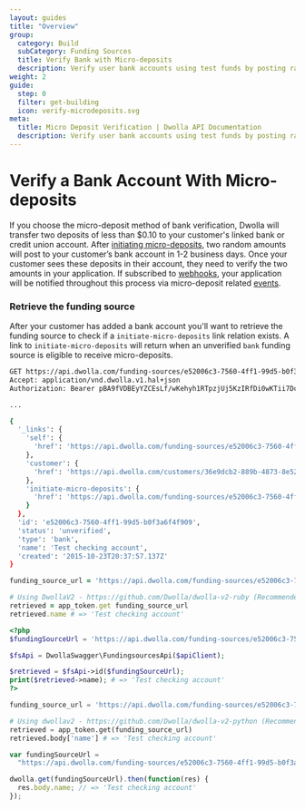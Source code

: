 ```yaml
---
layout: guides
title: "Overview"
group:
  category: Build
  subCategory: Funding Sources
  title: Verify Bank with Micro-deposits
  description: Verify user bank accounts using test funds by posting randomly generated amounts to your customer's account.
weight: 2
guide:
  step: 0
  filter: get-building
  icon: verify-microdeposits.svg
meta:
  title: Micro Deposit Verification | Dwolla API Documentation
  description: Verify user bank accounts using test funds by posting randomly generated amounts to your customer's account.
---
```


# Verify a Bank Account With Micro-deposits

If you choose the micro-deposit method of bank verification, Dwolla will transfer two deposits of less than $0.10 to your customer's linked bank or credit union account. After [initiating micro-deposits](https://developers.dwolla.com/api-reference/funding-sources/initiate-micro-deposits), two random amounts will post to your customer’s bank account in 1-2 business days. Once your customer sees these deposits in their account, they need to verify the two amounts in your application. If subscribed to [webhooks](/guides/webhooks/create-subscription), your application will be notified throughout this process via micro-deposit related [events](https://developers.dwolla.com/api-reference/events).

### Retrieve the funding source

After your customer has added a bank account you'll want to retrieve the funding source to check if a `initiate-micro-deposits` link relation exists. A link to `initiate-micro-deposits` will return when an unverified `bank` funding source is eligible to receive micro-deposits.

```bash
GET https://api.dwolla.com/funding-sources/e52006c3-7560-4ff1-99d5-b0f3a6f4f909
Accept: application/vnd.dwolla.v1.hal+json
Authorization: Bearer pBA9fVDBEyYZCEsLf/wKehyh1RTpzjUj5KzIRfDi0wKTii7DqY

...

{
  '_links': {
    'self': {
      'href': 'https://api.dwolla.com/funding-sources/e52006c3-7560-4ff1-99d5-b0f3a6f4f909'
    },
    'customer': {
      'href': 'https://api.dwolla.com/customers/36e9dcb2-889b-4873-8e52-0c9404ea002a'
    },
    'initiate-micro-deposits': {
      'href': 'https://api.dwolla.com/funding-sources/e52006c3-7560-4ff1-99d5-b0f3a6f4f909/micro-deposits'
    }
  },
  'id': 'e52006c3-7560-4ff1-99d5-b0f3a6f4f909',
  'status': 'unverified',
  'type': 'bank',
  'name': 'Test checking account',
  'created': '2015-10-23T20:37:57.137Z'
}
```

```ruby
funding_source_url = 'https://api.dwolla.com/funding-sources/e52006c3-7560-4ff1-99d5-b0f3a6f4f909'

# Using DwollaV2 - https://github.com/Dwolla/dwolla-v2-ruby (Recommended)
retrieved = app_token.get funding_source_url
retrieved.name # => 'Test checking account'

```

```php
<?php
$fundingSourceUrl = 'https://api.dwolla.com/funding-sources/e52006c3-7560-4ff1-99d5-b0f3a6f4f909';

$fsApi = DwollaSwagger\FundingsourcesApi($apiClient);

$retrieved = $fsApi->id($fundingSourceUrl);
print($retrieved->name); # => 'Test checking account'
?>
```

```python
funding_source_url = 'https://api.dwolla.com/funding-sources/e52006c3-7560-4ff1-99d5-b0f3a6f4f909'

# Using dwollav2 - https://github.com/Dwolla/dwolla-v2-python (Recommended)
retrieved = app_token.get(funding_source_url)
retrieved.body['name'] # => 'Test checking account'

```

```javascript
var fundingSourceUrl =
  "https://api.dwolla.com/funding-sources/e52006c3-7560-4ff1-99d5-b0f3a6f4f909";

dwolla.get(fundingSourceUrl).then(function(res) {
  res.body.name; // => 'Test checking account'
});
```
